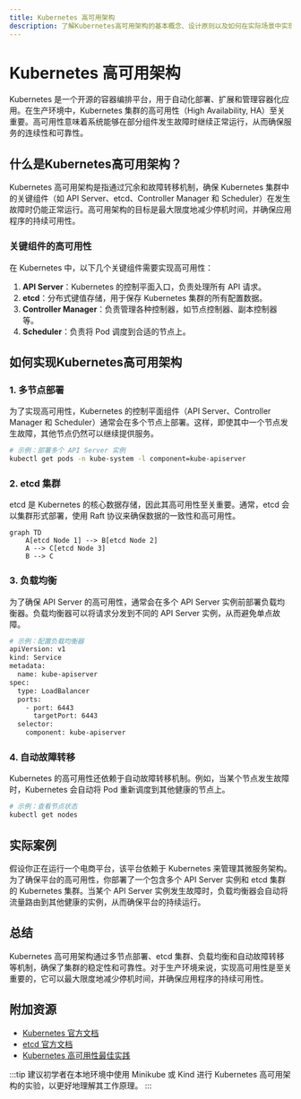 ```yaml
---
title: Kubernetes 高可用架构
description: 了解Kubernetes高可用架构的基本概念、设计原则以及如何在实际场景中实现高可用性。
---
```


# Kubernetes 高可用架构

Kubernetes 是一个开源的容器编排平台，用于自动化部署、扩展和管理容器化应用。在生产环境中，Kubernetes 集群的高可用性（High Availability, HA）至关重要。高可用性意味着系统能够在部分组件发生故障时继续正常运行，从而确保服务的连续性和可靠性。

## 什么是Kubernetes高可用架构？

Kubernetes 高可用架构是指通过冗余和故障转移机制，确保 Kubernetes 集群中的关键组件（如 API Server、etcd、Controller Manager 和 Scheduler）在发生故障时仍能正常运行。高可用架构的目标是最大限度地减少停机时间，并确保应用程序的持续可用性。

### 关键组件的高可用性

在 Kubernetes 中，以下几个关键组件需要实现高可用性：

1. **API Server**：Kubernetes 的控制平面入口，负责处理所有 API 请求。
2. **etcd**：分布式键值存储，用于保存 Kubernetes 集群的所有配置数据。
3. **Controller Manager**：负责管理各种控制器，如节点控制器、副本控制器等。
4. **Scheduler**：负责将 Pod 调度到合适的节点上。

## 如何实现Kubernetes高可用架构

### 1. 多节点部署

为了实现高可用性，Kubernetes 的控制平面组件（API Server、Controller Manager 和 Scheduler）通常会在多个节点上部署。这样，即使其中一个节点发生故障，其他节点仍然可以继续提供服务。

```bash
# 示例：部署多个 API Server 实例
kubectl get pods -n kube-system -l component=kube-apiserver
```

### 2. etcd 集群

etcd 是 Kubernetes 的核心数据存储，因此其高可用性至关重要。通常，etcd 会以集群形式部署，使用 Raft 协议来确保数据的一致性和高可用性。

```mermaid
graph TD
    A[etcd Node 1] --> B[etcd Node 2]
    A --> C[etcd Node 3]
    B --> C
```

### 3. 负载均衡

为了确保 API Server 的高可用性，通常会在多个 API Server 实例前部署负载均衡器。负载均衡器可以将请求分发到不同的 API Server 实例，从而避免单点故障。

```bash
# 示例：配置负载均衡器
apiVersion: v1
kind: Service
metadata:
  name: kube-apiserver
spec:
  type: LoadBalancer
  ports:
    - port: 6443
      targetPort: 6443
  selector:
    component: kube-apiserver
```

### 4. 自动故障转移

Kubernetes 的高可用性还依赖于自动故障转移机制。例如，当某个节点发生故障时，Kubernetes 会自动将 Pod 重新调度到其他健康的节点上。

```bash
# 示例：查看节点状态
kubectl get nodes
```

## 实际案例

假设你正在运行一个电商平台，该平台依赖于 Kubernetes 来管理其微服务架构。为了确保平台的高可用性，你部署了一个包含多个 API Server 实例和 etcd 集群的 Kubernetes 集群。当某个 API Server 实例发生故障时，负载均衡器会自动将流量路由到其他健康的实例，从而确保平台的持续运行。

## 总结

Kubernetes 高可用架构通过多节点部署、etcd 集群、负载均衡和自动故障转移等机制，确保了集群的稳定性和可靠性。对于生产环境来说，实现高可用性是至关重要的，它可以最大限度地减少停机时间，并确保应用程序的持续可用性。

## 附加资源

- [Kubernetes 官方文档](https://kubernetes.io/docs/home/)
- [etcd 官方文档](https://etcd.io/docs/)
- [Kubernetes 高可用性最佳实践](https://kubernetes.io/docs/setup/best-practices/ha/)

:::tip
建议初学者在本地环境中使用 Minikube 或 Kind 进行 Kubernetes 高可用架构的实验，以更好地理解其工作原理。
:::